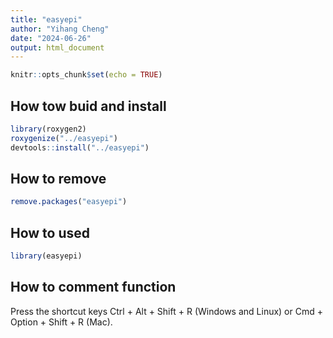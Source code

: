 ```yaml
---
title: "easyepi"
author: "Yihang Cheng"
date: "2024-06-26"
output: html_document
---
```


```r
knitr::opts_chunk$set(echo = TRUE)
```

## How tow buid and install

```r
library(roxygen2)
roxygenize("../easyepi")
devtools::install("../easyepi")
```
## How to remove
```r
remove.packages("easyepi")
```
## How to used
```r
library(easyepi)
```
## How to comment function
Press the shortcut keys Ctrl + Alt + Shift + R (Windows and Linux) or
Cmd + Option + Shift + R (Mac).
